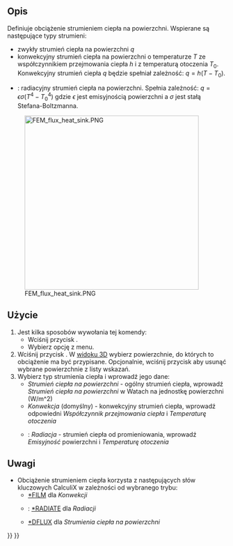 <languages/>

{{Docnav
|[[FEM_ConstraintInitialTemperature/pl|Temperatura początkowa]]
|[[FEM_ConstraintTemperature/pl|Warunek brzegowy temperatury]]
|[[FEM_Workbench/pl|środowisko pracy MES]]
|IconL=FEM_ConstraintInitialTemperature.svg
|IconR=FEM_ConstraintTemperature.svg
|IconC=Workbench_FEM.svg
}}

{{GuiCommandContainer|
{{GuiCommand/pl
|Name=FEM ConstraintHeatflux
|Name/pl=MES: Obciążenie strumieniem ciepła
|MenuLocation=Model → Warunki brzegowe i obciążenia termiczne → Obciążenie strumieniem ciepła
|Workbenches=[[FEM_Workbench/pl|MES]]
|SeeAlso=[[FEM_tutorial/pl|Poradnik MES]]
}}
{{GuiCommandFemInfo/pl
|Solvers=CalculiX, Elmer
}}
}}

<span id="Description"></span>
==Opis==

Definiuje obciążenie strumieniem ciepła na powierzchni. Wspierane są następujące typy strumieni:
* zwykły strumień ciepła na powierzchni <math>q</math>
* konwekcyjny strumień ciepła na powierzchni o temperaturze <math>T</math> ze współczynnikiem przejmowania ciepła <math>h</math> i z temperaturą otoczenia <math>T_{0}</math>. Konwekcyjny strumień ciepła ''q'' będzie spełniał zależność: <math>q=h(T-T_{0})</math>. 
* {{Version|1.0}}: radiacyjny strumień ciepła na powierzchni. Spełnia zależność: <math>q=\epsilon \sigma(T^{4}-T_{0}^{4})</math> gdzie <math>\epsilon</math> jest emisyjnością powierzchni a <math>\sigma</math> jest stałą Stefana-Boltzmanna.

[[Image:FEM_flux_heat_sink.PNG|400px]]
<div lang="en" dir="ltr" class="mw-content-ltr">
{{Caption|Heat sink with convective heat flux load on the surfaces exposed to air}}
</div>

<span id="Usage"></span>
==Użycie==

# Jest kilka sposobów wywołania tej komendy:
#* Wciśnij przycisk {{Button|[[Image:FEM_ConstraintHeatflux.svg|16px]] [[FEM_ConstraintHeatflux/pl|Obciążenie strumieniem ciepła]]}}.
#* Wybierz opcję {{MenuCommand|Model → Warunki brzegowe i obciążenia termiczne → [[Image:FEM_ConstraintHeatflux.svg|16px]] Obciążenie strumieniem ciepła}} z menu.
# Wciśnij przycisk {{Button|Dodaj}}. W [[3D_view/pl|widoku 3D]] wybierz powierzchnie, do których to obciążenie ma być przypisane. Opcjonalnie, wciśnij przycisk {{Button|Usuń}} aby usunąć wybrane powierzchnie z listy wskazań.
# Wybierz typ strumienia ciepła i wprowadź jego dane:
#* ''Strumień ciepła na powierzchni'' - ogólny strumień ciepła, wprowadź ''Strumień ciepła na powierzchni'' w Watach na jednostkę powierzchni (W/m^2)
#* ''Konwekcja'' (domyślny) - konwekcyjny strumień ciepła, wprowadź odpowiedni ''Współczynnik przejmowania ciepła'' i ''Temperaturę otoczenia''
#* {{Version/pl|1.0}}: ''Radiacja'' - strumień ciepła od promieniowania, wprowadź ''Emisyjność'' powierzchni i ''Temperaturę otoczenia''

<span id="Notes"></span>
==Uwagi==

* Obciążenie strumieniem ciepła korzysta z następujących słów kluczowych CalculiX w zależności od wybranego trybu: 
** [http://web.mit.edu/calculix_v2.7/CalculiX/ccx_2.7/doc/ccx/node203.html *FILM] dla ''Konwekcji''
** {{Version/pl|1.0}}: [http://web.mit.edu/calculix_v2.7/CalculiX/ccx_2.7/doc/ccx/node234.html *RADIATE] dla ''Radiacji''
** [http://web.mit.edu/calculix_v2.7/CalculiX/ccx_2.7/doc/ccx/node188.html *DFLUX] dla ''Strumienia ciepła na powierzchni''


{{Docnav
|[[FEM_ConstraintInitialTemperature/pl|Temperatura początkowa]]
|[[FEM_ConstraintTemperature/pl|Warunek brzegowy temperatury]]
|[[FEM_Workbench/pl|środowisko pracy MES]]
|IconL=FEM_ConstraintInitialTemperature.svg
|IconR=FEM_ConstraintTemperature.svg
|IconC=Workbench_FEM.svg
}}

{{FEM Tools navi{{#translation:}}}}
{{Userdocnavi{{#translation:}}}}